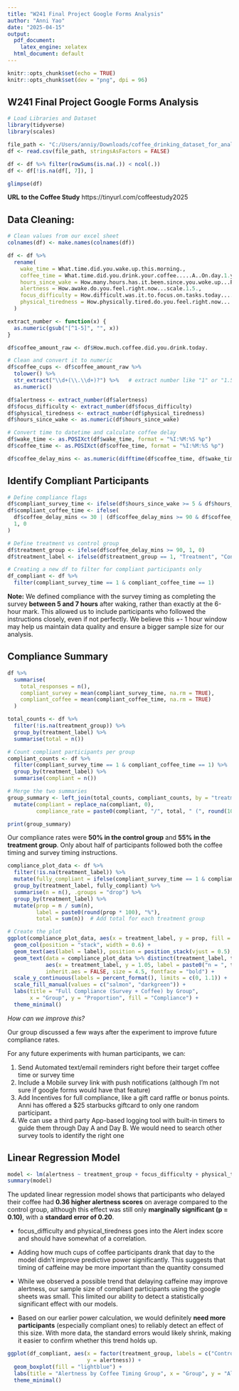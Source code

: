 ---
title: "W241 Final Project Google Forms Analysis"
author: "Anni Yao"
date: "2025-04-15"
output:
  pdf_document:
    latex_engine: xelatex
  html_document: default
---

```{r setup, include=FALSE}
knitr::opts_chunk$set(echo = TRUE)
knitr::opts_chunk$set(dev = "png", dpi = 96)
```

## W241 Final Project Google Forms Analysis 

```{r}
# Load Libraries and Dataset
library(tidyverse)
library(scales)

file_path <- "C:/Users/anniy/Downloads/coffee_drinking_dataset_for_analysis.csv"
df <- read.csv(file_path, stringsAsFactors = FALSE)

df <- df %>% filter(rowSums(is.na(.)) < ncol(.))
df <- df[!is.na(df[, 7]), ]

glimpse(df)

```
**URL to the Coffee Study** https://tinyurl.com/coffeestudy2025

## Data Cleaning: 

```{r}
# Clean values from our excel sheet
colnames(df) <- make.names(colnames(df))

df <- df %>%
  rename(
    wake_time = What.time.did.you.wake.up.this.morning.,
    coffee_time = What.time.did.you.drink.your.coffee.....A..On.day.1.you.need.to.drink.coffee.20.minutes.after.waking.up.....B..On.day.2.you.need.to.drink.coffee.2.hours.after.waking.up...If.you.skipped.this.time.interval..please.don.t.submit.the.form.,
    hours_since_wake = How.many.hours.has.it.been.since.you.woke.up...For.testing.accuracy..please.complete.this.survey.6.hours.after.waking.up....If.you.re.filling.it.out.earlier.or.later.than.6.hours.after.waking.up..that.s.okay.just.be.honest.in.your.response.....,
    alertness = How.awake.do.you.feel.right.now...scale.1.5.,
    focus_difficulty = How.difficult.was.it.to.focus.on.tasks.today....scale.1.5.,
    physical_tiredness = How.physically.tired.do.you.feel.right.now.....scale.1.5.
  )

extract_number <- function(x) {
  as.numeric(gsub("[^1-5]", "", x))
}

df$coffee_amount_raw <- df$How.much.coffee.did.you.drink.today.

# Clean and convert it to numeric
df$coffee_cups <- df$coffee_amount_raw %>%
  tolower() %>%
  str_extract("\\d+(\\.\\d+)?") %>%   # extract number like "1" or "1.5"
  as.numeric()

df$alertness <- extract_number(df$alertness)
df$focus_difficulty <- extract_number(df$focus_difficulty)
df$physical_tiredness <- extract_number(df$physical_tiredness)
df$hours_since_wake <- as.numeric(df$hours_since_wake)

# Convert time to datetime and calculate coffee delay
df$wake_time <- as.POSIXct(df$wake_time, format = "%I:%M:%S %p")
df$coffee_time <- as.POSIXct(df$coffee_time, format = "%I:%M:%S %p")

df$coffee_delay_mins <- as.numeric(difftime(df$coffee_time, df$wake_time, units = "mins"))

```

## Identify Compliant Participants 

```{r}
# Define compliance flags
df$compliant_survey_time <- ifelse(df$hours_since_wake >= 5 & df$hours_since_wake <= 7, 1, 0)
df$compliant_coffee_time <- ifelse(
  df$coffee_delay_mins <= 30 | (df$coffee_delay_mins >= 90 & df$coffee_delay_mins <= 150),
  1, 0
)

# Define treatment vs control group
df$treatment_group <- ifelse(df$coffee_delay_mins >= 90, 1, 0)
df$treatment_label <- ifelse(df$treatment_group == 1, "Treatment", "Control")

# Creating a new df to filter for compliant participants only
df_compliant <- df %>%
  filter(compliant_survey_time == 1 & compliant_coffee_time == 1)
```

**Note:** We defined compliance with the survey timing as completing the survey **between 5 and 7 hours** after waking, rather than exactly at the 6-hour mark. This allowed us to include participants who followed the instructions closely, even if not perfectly. We believe this +- 1 hour window may help us maintain data quality and ensure a bigger sample size for our analysis.

## Compliance Summary 

```{r}
df %>%
  summarise(
    total_responses = n(),
    compliant_survey = mean(compliant_survey_time, na.rm = TRUE),
    compliant_coffee = mean(compliant_coffee_time, na.rm = TRUE)
  )
```
```{r}
total_counts <- df %>%
  filter(!is.na(treatment_group)) %>%
  group_by(treatment_label) %>%
  summarise(total = n())

# Count compliant participants per group
compliant_counts <- df %>%
  filter(compliant_survey_time == 1 & compliant_coffee_time == 1) %>%
  group_by(treatment_label) %>%
  summarise(compliant = n())

# Merge the two summaries
group_summary <- left_join(total_counts, compliant_counts, by = "treatment_label") %>%
  mutate(compliant = replace_na(compliant, 0),
         compliance_rate = paste0(compliant, "/", total, " (", round(100 * compliant / total), "%)"))

print(group_summary)
```

Our compliance rates were **50% in the control group** and **55% in the treatment group**. Only about half of participants followed both the coffee timing and survey timing instructions.



```{r compliance_plot, echo=FALSE}
compliance_plot_data <- df %>%
  filter(!is.na(treatment_label)) %>%
  mutate(fully_compliant = ifelse(compliant_survey_time == 1 & compliant_coffee_time == 1, "Compliant", "Non-Compliant")) %>%
  group_by(treatment_label, fully_compliant) %>%
  summarise(n = n(), .groups = "drop") %>%
  group_by(treatment_label) %>%
  mutate(prop = n / sum(n),
         label = paste0(round(prop * 100), "%"),
         total = sum(n))  # Add total for each treatment group

# Create the plot
ggplot(compliance_plot_data, aes(x = treatment_label, y = prop, fill = fully_compliant)) +
  geom_col(position = "stack", width = 0.6) +
  geom_text(aes(label = label), position = position_stack(vjust = 0.5), color = "black", size = 4.5) +
  geom_text(data = compliance_plot_data %>% distinct(treatment_label, total),
            aes(x = treatment_label, y = 1.05, label = paste0("n = ", total)),
            inherit.aes = FALSE, size = 4.5, fontface = "bold") +
  scale_y_continuous(labels = percent_format(), limits = c(0, 1.1)) +
  scale_fill_manual(values = c("salmon", "darkgreen")) +
  labs(title = "Full Compliance (Survey + Coffee) by Group",
       x = "Group", y = "Proportion", fill = "Compliance") +
  theme_minimal()


```


*How can we improve this?*

Our group discussed a few ways after the experiment to improve future compliance rates.

For any future experiments with human participants, we can:


1. Send Automated text/email reminders right before their target coffee time or survey time
2. Include a Mobile survey link with push notifications (although I'm not sure if google forms would have that feature)
3. Add Incentives for full compliance, like a gift card raffle or bonus points. Anni has offered a $25 starbucks giftcard to only one random participant. 
4. We can use a third party App-based logging tool with built-in timers to guide them through Day A and Day B. We would need to search other survey tools to identify the right one

## Linear Regression Model

```{r}
model <- lm(alertness ~ treatment_group + focus_difficulty + physical_tiredness + hours_since_wake + coffee_cups, data = df_compliant)
summary(model)

```
The updated linear regression model shows that participants who delayed their coffee had **0.36 higher alertness scores** on average compared to the control group, although this effect was still only **marginally significant (p = 0.10)**, with a **standard error of 0.20**.

- focus_difficulty and physical_tiredness goes into the Alert index score and should have somewhat of a correlation. 

- Adding how much cups of coffee participants drank that day to the model didn’t improve predictive power significantly. This suggests that timing of caffeine may be more important than the quantity consumed 

- While we observed a possible trend that delaying caffeine may improve alertness, our sample size of compliant participants using the google sheets was small. This limited our ability to detect a statistically significant effect with our models. 

- Based on our earlier power calculation, we would definitely **need more participants** (especially compliant ones) to reliably detect an effect of this size. With more data, the standard errors would likely shrink, making it easier to confirm whether this trend holds up.


```{r pressure, echo=FALSE}
ggplot(df_compliant, aes(x = factor(treatment_group, labels = c("Control", "Treatment")),
                         y = alertness)) +
  geom_boxplot(fill = "lightblue") +
  labs(title = "Alertness by Coffee Timing Group", x = "Group", y = "Alertness Score (1–5)") +
  theme_minimal()

```

